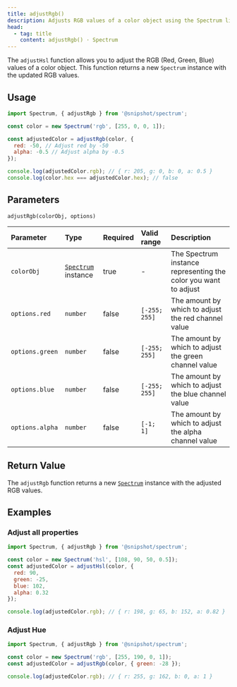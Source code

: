 ```yaml
---
title: adjustRgb()
description: Adjusts RGB values of a color object using the Spectrum library
head:
  - tag: title
    content: adjustRgb() · Spectrum
---
```



[<Icon name="github" size='1.5rem' color="var(--github-icon-color)" />](https://github.com/Linkerin/spectrum/blob/main/src/methods/adjustRgb.ts)

The `adjustHsl` function allows you to adjust the RGB (Red, Green, Blue) values of a color object.
This function returns a new `Spectrum` instance with the updated RGB values.

## Usage

```js
import Spectrum, { adjustRgb } from '@snipshot/spectrum';

const color = new Spectrum('rgb', [255, 0, 0, 1]);

const adjustedColor = adjustRgb(color, {
  red: -50, // Adjust red by -50
  alpha: -0.5 // Adjust alpha by -0.5
});

console.log(adjustedColor.rgb); // { r: 205, g: 0, b: 0, a: 0.5 }
console.log(color.hex === adjustedColor.hex); // false
```

## Parameters

`adjustRgb(colorObj, options)`

| Parameter       | Type                                        | Required | Valid range   | Description                                                     |
| :-------------- | :------------------------------------------ | :------- | :------------ | :-------------------------------------------------------------- |
| `colorObj`      | [`Spectrum`](/docs/spectrum-class) instance | true     | -             | The Spectrum instance representing the color you want to adjust |
| `options.red`   | `number`                                    | false    | `[-255; 255]` | The amount by which to adjust the red channel value             |
| `options.green` | `number`                                    | false    | `[-255; 255]` | The amount by which to adjust the green channel value           |
| `options.blue`  | `number`                                    | false    | `[-255; 255]` | The amount by which to adjust the blue channel value            |
| `options.alpha` | `number`                                    | false    | `[-1; 1]`     | The amount by which to adjust the alpha channel value           |

## Return Value

The `adjustRgb` function returns a new [`Spectrum`](/docs/spectrum-class) instance with the adjusted RGB values.

## Examples

### Adjust all properties

```js
import Spectrum, { adjustRgb } from '@snipshot/spectrum';

const color = new Spectrum('hsl', [108, 90, 50, 0.5]);
const adjustedColor = adjustHsl(color, {
  red: 90,
  green: -25,
  blue: 102,
  alpha: 0.32
});

console.log(adjustedColor.rgb); // { r: 198, g: 65, b: 152, a: 0.82 }
```

### Adjust Hue

```js
import Spectrum, { adjustRgb } from '@snipshot/spectrum';

const color = new Spectrum('rgb', [255, 190, 0, 1]);
const adjustedColor = adjustRgb(color, { green: -28 });

console.log(adjustedColor.rgb); // { r: 255, g: 162, b: 0, a: 1 }
```
